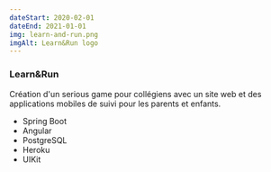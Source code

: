 ```yaml
---
dateStart: 2020-02-01
dateEnd: 2021-01-01
img: learn-and-run.png
imgAlt: Learn&Run logo
---
```



### Learn&Run

Création d'un serious game pour collégiens avec un site web et des applications mobiles de suivi pour les parents et enfants.

- <Icon name="simple-icons:springboot" /> Spring Boot
- <Icon name="simple-icons:angular" /> Angular
- <Icon name="simple-icons:postgresql" /> PostgreSQL
- <Icon name="simple-icons:heroku" /> Heroku
- <Icon name="simple-icons:uikit" /> UIKit
